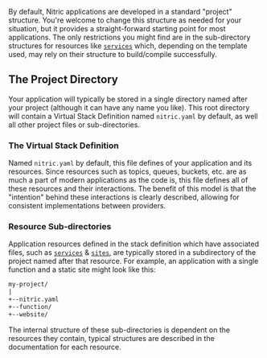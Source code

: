 By default, Nitric applications are developed in a standard "project" structure. You're welcome to change this structure as needed for your situation, but it provides a straight-forward starting point for most applications. The only restrictions you might find are in the sub-directory structures for resources like [`services`](./services) which, depending on the template used, may rely on their structure to build/compile successfully.

## The Project Directory

Your application will typically be stored in a single directory named after your project (although it can have any name you like). This root directory will contain a Virtual Stack Definition named `nitric.yaml` by default, as well all other project files or sub-directories.

### The Virtual Stack Definition

Named `nitric.yaml` by default, this file defines of your application and its resources. Since resources such as topics, queues, buckets, etc. are as much a part of modern applications as the code is, this file defines all of these resources and their interactions. The benefit of this model is that the "intention" behind these interactions is clearly described, allowing for consistent implementations between providers.

### Resource Sub-directories

Application resources defined in the stack definition which have associated files, such as [`services`](./services) & [`sites`](./sites), are typically stored in a subdirectory of the project named after that resource. For example, an application with a single function and a static site might look like this:

```txt
my-project/
|
+--nitric.yaml
+--function/
+--website/
```

The internal structure of these sub-directories is dependent on the resources they contain, typical structures are described in the documentation for each resource.